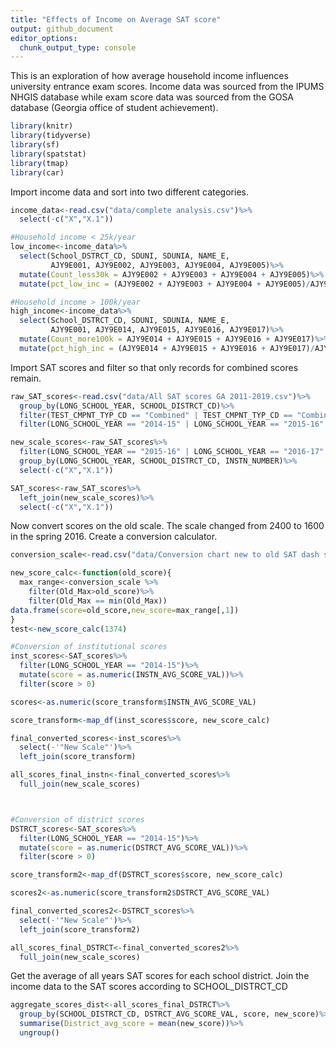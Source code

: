 ```yaml
---
title: "Effects of Income on Average SAT score"
output: github_document
editor_options: 
  chunk_output_type: console
---
```


This is an exploration of how average household income influences university entrance exam scores. Income data was sourced from the IPUMS NHGIS database while exam score data was sourced from the GOSA database (Georgia office of student achievement).

```r
library(knitr)
library(tidyverse)
library(sf)
library(spatstat)
library(tmap)
library(car)

```
 
Import income data and sort into two different categories.
 
```r
income_data<-read.csv("data/complete analysis.csv")%>%
  select(-c("X","X.1"))

#Household income < 25k/year
low_income<-income_data%>%
  select(School_DSTRCT_CD, SDUNI, SDUNIA, NAME_E,
         AJY9E001, AJY9E002, AJY9E003, AJY9E004, AJY9E005)%>%
  mutate(Count_less30k = AJY9E002 + AJY9E003 + AJY9E004 + AJY9E005)%>%
  mutate(pct_low_inc = (AJY9E002 + AJY9E003 + AJY9E004 + AJY9E005)/AJY9E001)

#Household income > 100k/year
high_income<-income_data%>%
  select(School_DSTRCT_CD, SDUNI, SDUNIA, NAME_E,
         AJY9E001, AJY9E014, AJY9E015, AJY9E016, AJY9E017)%>%
  mutate(Count_more100k = AJY9E014 + AJY9E015 + AJY9E016 + AJY9E017)%>%
  mutate(pct_high_inc = (AJY9E014 + AJY9E015 + AJY9E016 + AJY9E017)/AJY9E001)
```

Import SAT scores and filter so that only records for combined scores remain.

```r
raw_SAT_scores<-read.csv("data/All SAT scores GA 2011-2019.csv")%>%
  group_by(LONG_SCHOOL_YEAR, SCHOOL_DISTRCT_CD)%>%
  filter(TEST_CMPNT_TYP_CD == "Combined" | TEST_CMPNT_TYP_CD == "Combined Test Score")%>%
  filter(LONG_SCHOOL_YEAR == "2014-15" | LONG_SCHOOL_YEAR == "2015-16" | LONG_SCHOOL_YEAR == "2016-17" | LONG_SCHOOL_YEAR == "2017-18" | LONG_SCHOOL_YEAR == "2018-19")

new_scale_scores<-raw_SAT_scores%>%
  filter(LONG_SCHOOL_YEAR == "2015-16" | LONG_SCHOOL_YEAR == "2016-17" | LONG_SCHOOL_YEAR == "2017-18" | LONG_SCHOOL_YEAR == "2018-19")%>%
  group_by(LONG_SCHOOL_YEAR, SCHOOL_DISTRCT_CD, INSTN_NUMBER)%>%
  select(-c("X","X.1"))

SAT_scores<-raw_SAT_scores%>%
  left_join(new_scale_scores)%>%
  select(-c("X","X.1"))


```

Now convert scores on the old scale. The scale changed from 2400 to 1600 in the spring 2016. Create a conversion calculator. 

```r
conversion_scale<-read.csv("data/Conversion chart new to old SAT dash separat.csv")

new_score_calc<-function(old_score){
  max_range<-conversion_scale %>%
    filter(Old_Max>old_score)%>%
    filter(Old_Max == min(Old_Max))
data.frame(score=old_score,new_score=max_range[,1])
}
test<-new_score_calc(1374)

#Conversion of institutional scores
inst_scores<-SAT_scores%>%
  filter(LONG_SCHOOL_YEAR == "2014-15")%>%
  mutate(score = as.numeric(INSTN_AVG_SCORE_VAL))%>%
  filter(score > 0)

scores<-as.numeric(score_transform$INSTN_AVG_SCORE_VAL)

score_transform<-map_df(inst_scores$score, new_score_calc)

final_converted_scores<-inst_scores%>%
  select(-'"New Scale"')%>%
  left_join(score_transform)

all_scores_final_instn<-final_converted_scores%>%
  full_join(new_scale_scores)



#Conversion of district scores
DSTRCT_scores<-SAT_scores%>%
  filter(LONG_SCHOOL_YEAR == "2014-15")%>%
  mutate(score = as.numeric(DSTRCT_AVG_SCORE_VAL))%>%
  filter(score > 0)

score_transform2<-map_df(DSTRCT_scores$score, new_score_calc)

scores2<-as.numeric(score_transform2$DSTRCT_AVG_SCORE_VAL)

final_converted_scores2<-DSTRCT_scores%>%
  select(-'"New Scale"')%>%
  left_join(score_transform2)

all_scores_final_DSTRCT<-final_converted_scores2%>%
  full_join(new_scale_scores)
```

Get the average of all years SAT scores for each school district. Join the income data to the SAT scores according to SCHOOL_DISTRCT_CD

```r
aggregate_scores_dist<-all_scores_final_DSTRCT%>%
  group_by(SCHOOL_DISTRCT_CD, DSTRCT_AVG_SCORE_VAL, score, new_score)%>%
  summarise(District_avg_score = mean(new_score))%>%
  ungroup()
```

